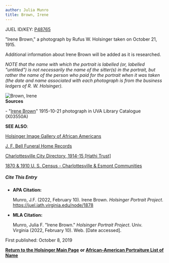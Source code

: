 ```yaml
---
author: Julia Munro
title: Brown, Irene
---
```

JUEL ID/KEY: [P48765](http://juel.iath.virginia.edu/public_person?person=48765 "P48765")

"Irene Brown," a photograph by Rufus W. Holsinger taken on October 21, 1915.

Additional information about Irene Brown will be added as it is researched.  
  

_NOTE that the name with which the portrait is labelled (or, labelled "untitled") is not necessarily the name of the sitter(s) in the portrait, but rather the name of the person who paid for the portrait when it was taken (the date and name associated with each photograph is from the business ledgers of R. W. Holsinger)._

![Brown, Irene](https://iiif.lib.virginia.edu/iiif/uva-lib:1043687/full/1000,1337/0/default.jpg "Brown, Irene")    
**Sources**

\- "[Irene Brown](https://search.lib.virginia.edu/catalog/uva-lib:1043687#?c=0&m=0&s=0&cv=0&xywh=-433%2C0%2C3865%2C2865 "Brown, Irene")" 1915-10-21 photograph in UVA Library Catalogue (X03550A) 

**SEE ALSO**:

[Holsinger Image Gallery of African Americans](http://rwholsingerphotos.org/images.php "Holsinger Image Gallery of African Americans")

[J. F. Bell Funeral Home Records](http://www2.vcdh.virginia.edu/afam/raceandplace/perl_scripts/funeral_search.html "J. F. Bell Funeral Home Database")

[Charlottesville City Directory, 1914-15 \[Hathi Trust\]](https://catalog.hathitrust.org/Record/101954103 "Charlottesville City Directory, 1914-15") 

[1870 & 1910 U. S. Census - Charlottesville & Esmont Communities](http://www2.vcdh.virginia.edu/afam/raceandplace/census/search_both.html "1870 & 1910 U. S. Census: Charlottesville and Esmont Communities")

##### **Cite This Entry**

*   **APA Citation:**
    
    Munro, J.F. (2022, February 10). Irene Brown. _Holsinger Portrait Project_. https://juel.iath.virginia.edu/node/1878
    
*   **MLA Citation:**
    
    Munro, Julia F. "Irene Brown." _Holsinger Portrait Project_. Univ. Virginia (2022, February 10). Web. \[Date accessed\].
    

First published: October 8, 2019    

[**Return to the Holsinger Main Page**](http://juel.iath.virginia.edu/node/980) **or [African-American Portraiture List of Name](http://juel.iath.virginia.edu/node/996)**
